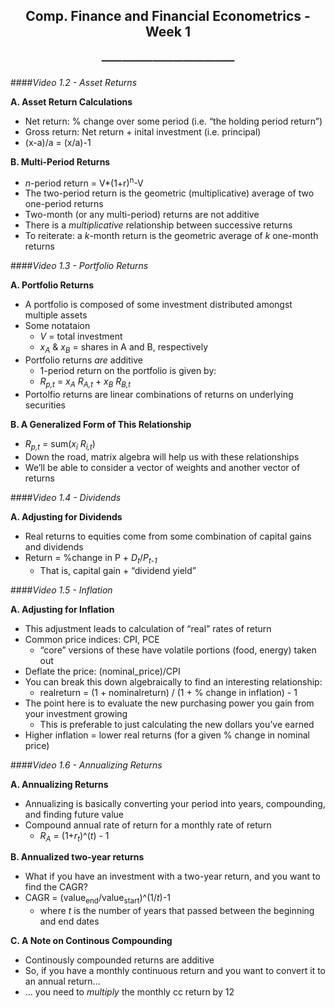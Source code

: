 <center> <h2>Comp. Finance and Financial Econometrics - Week 1</h2> </center>
<center> <h3>---------------------------------------</h3> </center>

####*Video 1.2 - Asset Returns*

**A. Asset Return Calculations**

- Net return: % change over some period (i.e. "the holding period return")
- Gross return: Net return + inital investment (i.e. principal)
- (x-a)/a = (x/a)-1

**B. Multi-Period Returns**

- *n*-period return = V*(1+r)^n^-V
- The two-period return is the geometric (multiplicative) average of two one-period returns
- Two-month (or any multi-period) returns are not additive
- There is a *multiplicative* relationship between successive returns
- To reiterate: a *k*-month return is the geometric average of *k* one-month returns

####*Video 1.3 - Portfolio Returns*

**A. Portfolio Returns**

- A portfolio is composed of some investment distributed amongst multiple assets
- Some notataion
    - *V* = total investment
    - *x~A~* & *x~B~* = shares in A and B, respectively
- Portfolio returns *are* additive
    - 1-period return on the portfolio is given by:
    - *R~p,t~* = *x~A~* *R~A,t~* + *x~B~* *R~B,t~*
- Portolfio returns are linear combinations of returns on underlying securities

**B. A Generalized Form of This Relationship**

- *R~p,t~* = sum(*x~i~* *R~i,t~*)
- Down the road, matrix algebra will help us with these relationships
- We'll be able to consider a vector of weights and another vector of returns

####*Video 1.4 - Dividends*

**A. Adjusting for Dividends**

- Real returns to equities come from some combination of capital gains and dividends
- Return = %change in P + *D~t~*/*P~t-1~*
    - That is, capital gain + "dividend yield"

####*Video 1.5 - Inflation*

**A. Adjusting for Inflation**

- This adjustment leads to calculation of "real" rates of return
- Common price indices: CPI, PCE
    - "core" versions of these have volatile portions (food, energy) taken out
- Deflate the price: (nominal_price)/CPI
- You can break this down algebraically to find an interesting relationship:
    - realreturn = (1 + nominalreturn) / (1 + % change in inflation) - 1
- The point here is to evaluate the new purchasing power you gain from your investment growing
    - This is preferable to just calculating the new dollars you've earned
- Higher inflation = lower real returns (for a given % change in nominal price)

####*Video 1.6 - Annualizing Returns*

**A. Annualizing Returns**

- Annualizing is basically converting your period into years, compounding, and finding future value
- Compound annual rate of return for a monthly rate of return
    - *R~A~* = (1+*r~t~*)^(*t*) - 1
    
**B. Annualized two-year returns**

- What if you have an investment with a two-year return, and you want to find the CAGR?
- CAGR = (value~end~/value~start~)^(1/*t*)-1
    - where *t* is the number of years that passed between the beginning and end dates
    
**C. A Note on Continous Compounding**

- Continously compounded returns are additive
- So, if you have a monthly continuous return and you want to convert it to an annual return...
- ... you need to *multiply* the monthly cc return by 12
